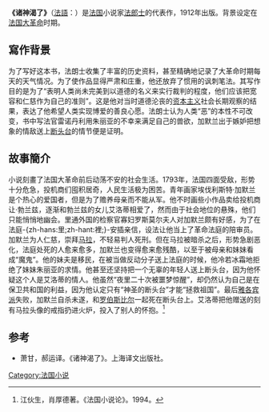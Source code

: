 {{review|time=2010-06-10T09:02:18+00:00}}
'''《诸神渴了》'''（[[法語|法語]]：{{lang|fr|Les dieux ont soif}}）是[[法国|法国]]小说家[[法郎士|法郎士]]的代表作，1912年出版。背景设定在[[法国大革命|法国大革命]]时期。

==寫作背景==
为了写好这本书，法朗士收集了丰富的历史资料，甚至精确地记录了大革命时期每天的天气情况。为了使作品显得严肃和庄重，他还放弃了惯用的讽刺笔法。其写作目的是为了“表明人类尚未完美到以道德的名义来实行裁判的程度，他们应该把宽容和仁慈作为自己的准则”。这是他对当时道德沦丧的[[资本主义|资本主义]]社会长期观察的结果，表达了他希望人类实现博爱的善良心愿。法朗士认为人类“恶”的本性不可改变，书中写法官雷诺丹利用朱丽亚的不幸来满足自己的兽欲，加默兰出于嫉妒把想象的情敌送上[[断头台|断头台]]的情节便是证明。

==故事簡介==
小说刻畫了法国大革命前后动荡不安的社会生活。1793年，法国四面受敌，形势十分危急，投机商们囤积居奇，人民生活极为困苦。青年画家埃伐利斯特·加默兰是个热心的爱国者，但是为了赡养母亲而不能从军。他不时画些小作品卖给投机商让·勃兰兹，逐渐和勃兰兹的女儿艾洛蒂相爱了，然而由于社会地位的悬殊，他们只能悄悄地幽会。里通外国的检察官寡妇罗斯莫尔夫人对加默兰颇有好感，为了在法庭-{zh-hans:里;zh-hant:裡;}-安插亲信，设法让他当上了革命法庭的陪审员。加默兰为人仁慈，崇拜[[让-保尔·马拉|马拉]]，不轻易判人死刑。但在马拉被暗杀之后，形势急剧恶化，法庭处死的人愈来愈多，加默兰也变得愈来愈残酷，以至于被母亲和妹妹看成“魔鬼”。他的妹夫是移民，在被当做反动分子送上法庭的时候，他冷若冰霜地拒绝了妹妹朱丽亚的求情。他甚至还坚持把一个无辜的年轻人送上断头台，因为他怀疑这个人是艾洛蒂的情人。他虽然“夜里二十次被噩梦惊醒”，却仍然认为自己是在保卫共和国的利益，因为他认定只有“神圣的断头台”才能“拯救祖国”。最后[[雅各宾派|雅各宾派]]失败，加默兰自杀未遂，和[[罗伯斯比尔|罗伯斯比尔]]一起死在断头台上。艾洛蒂把他赠送的刻有马拉头像的戒指扔进火炉，投入了别人的怀抱。<ref>江伙生，肖厚德著。《法国小说论》。1994。</ref>

==参考==
{{reflist}}
*萧甘，郝运译。《诸神渴了》。上海译文出版社。

[[Category:法国小说|Category:法国小说]]